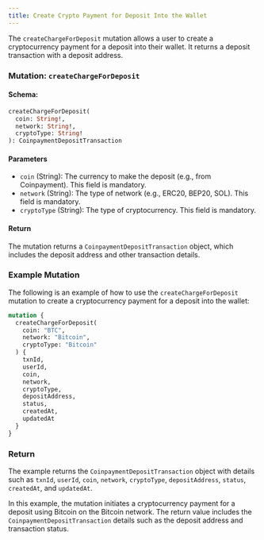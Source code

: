 ```yaml
---
title: Create Crypto Payment for Deposit Into the Wallet
---
```



The `createChargeForDeposit` mutation allows a user to create a cryptocurrency payment for a deposit into their wallet. It returns a deposit transaction with a deposit address.

### Mutation: `createChargeForDeposit`

#### Schema:
```graphql
createChargeForDeposit(
  coin: String!,
  network: String!,
  cryptoType: String!
): CoinpaymentDepositTransaction
```

#### Parameters

- `coin` (String): The currency to make the deposit (e.g., from Coinpayment). This field is mandatory.
- `network` (String): The type of network (e.g., ERC20, BEP20, SOL). This field is mandatory.
- `cryptoType` (String): The type of cryptocurrency. This field is mandatory.

#### Return

The mutation returns a `CoinpaymentDepositTransaction` object, which includes the deposit address and other transaction details.

### Example Mutation

The following is an example of how to use the `createChargeForDeposit` mutation to create a cryptocurrency payment for a deposit into the wallet:

```graphql
mutation {
  createChargeForDeposit(
    coin: "BTC",
    network: "Bitcoin",
    cryptoType: "Bitcoin"
  ) {
    txnId,
    userId,
    coin,
    network,
    cryptoType,
    depositAddress,
    status,
    createdAt,
    updatedAt
  }
}
```

### Return

The example returns the `CoinpaymentDepositTransaction` object with details such as `txnId`, `userId`, `coin`, `network`, `cryptoType`, `depositAddress`, `status`, `createdAt`, and `updatedAt`.

In this example, the mutation initiates a cryptocurrency payment for a deposit using Bitcoin on the Bitcoin network. The return value includes the `CoinpaymentDepositTransaction` details such as the deposit address and transaction status.